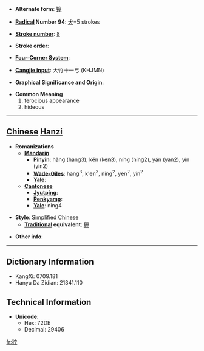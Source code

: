 * '''Alternate form''': [[獰]]

* '''[[Wiktionary:Chinese radical index| Radical]] Number 94''': [[Wiktionary:Chinese radical index 犬|犬]]+5 strokes

* '''[[Wiktionary:Chinese total strokes index|Stroke number]]''': [[Wiktionary:Chinese total strokes index 8|8]]

* '''Stroke order''': 

* '''[[Wiktionary:Chinese four corner index|Four-Corner System]]''': 

* '''[[Wiktionary:Chinese Cangjie index|Cangjie input]]''': 大竹十一弓 (KHJMN)

* '''Graphical Significance and Origin''': 

* '''Common Meaning'''
*#ferocious appearance
*# hideous


----

== [[Chinese]] [[Hanzi]] ==

* '''Romanizations'''
** '''[[Mandarin]]'''
*** '''[[Pinyin]]''': hǎng (hang3), kěn (ken3), níng (ning2), yán (yan2), yín (yin2)
*** '''[[Wade-Giles]]''': hang<sup>3</sup>, k'en<sup>3</sup>, ning<sup>2</sup>, yen<sup>2</sup>, yin<sup>2</sup>
*** '''[[Yale]]''': 
** '''[[Cantonese]]'''
*** '''[[Jyutping]]''':
*** '''[[Penkyamp]]''': 
*** '''[[Yale]]''': ning4

* '''Style''': [[Simplified Chinese]] 
** '''[[Traditional Chinese|Traditional]] equivalent''': [[獰]]

* '''Other info''': 

----

== Dictionary Information ==

* KangXi: 0709.181
* Hanyu Da Zidian: 21341.110

== Technical Information ==

* '''Unicode''':
** Hex: 72DE
** Decimal: 29406

[[fr:狞]]